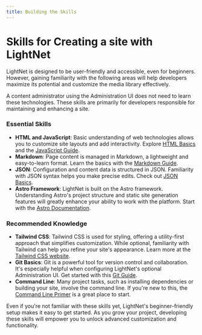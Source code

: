 ```yaml
---
title: Building the Skills
---
```




# Skills for Creating a site with LightNet

LightNet is designed to be user-friendly and accessible, even for beginners. However, gaining familiarity with the following areas will help developers maximize its potential and customize the media library effectively.

<Aside>
A content administrator using the Administration UI does not need to learn these technologies. These skills are primarily for developers responsible for maintaining and enhancing a site.
</Aside>

### Essential Skills

- **HTML and JavaScript**: Basic understanding of web technologies allows you to customize site layouts and add interactivity. Explore [HTML Basics](https://developer.mozilla.org/en-US/docs/Learn/Getting_started_with_the_web/HTML_basics) and the [JavaScript Guide](https://developer.mozilla.org/en-US/docs/Web/JavaScript/Guide).
- **Markdown**: Page content is managed in Markdown, a lightweight and easy-to-learn format. Learn the basics with the [Markdown Guide](https://www.markdownguide.org/).
- **JSON**: Configuration and content data is structured in JSON. Familiarity with JSON syntax helps you make precise edits. Check out [JSON Basics](https://learnxinyminutes.com/json/).
- **Astro Framework**: LightNet is built on the Astro framework. Understanding Astro's project structure and static site generation features will greatly enhance your ability to work with the platform. Start with the [Astro Documentation](https://docs.astro.build/en/getting-started/).

### Recommended Knowledge

- **Tailwind CSS**: Tailwind CSS is used for styling, offering a utility-first approach that simplifies customization. While optional, familiarity with Tailwind can help you refine your site's appearance. Learn more at the [Tailwind CSS website](https://tailwindcss.com/).
- **Git Basics**: Git is a powerful tool for version control and collaboration. It's especially helpful when configuring LightNet's optional Administration UI. Get started with this [Git Guide](https://www.baeldung.com/ops/git-guide).
- **Command Line**: Many project tasks, such as installing dependencies or building your site, involve the command line. If you're new to this, the [Command Line Primer](https://developer.mozilla.org/en-US/docs/Learn/Tools_and_testing/Understanding_client-side_tools/Command_line) is a great place to start.

Even if you're not familiar with these skills yet, LightNet's beginner-friendly setup makes it easy to get started. As you grow your project, developing these skills will empower you to unlock advanced customization and functionality.
